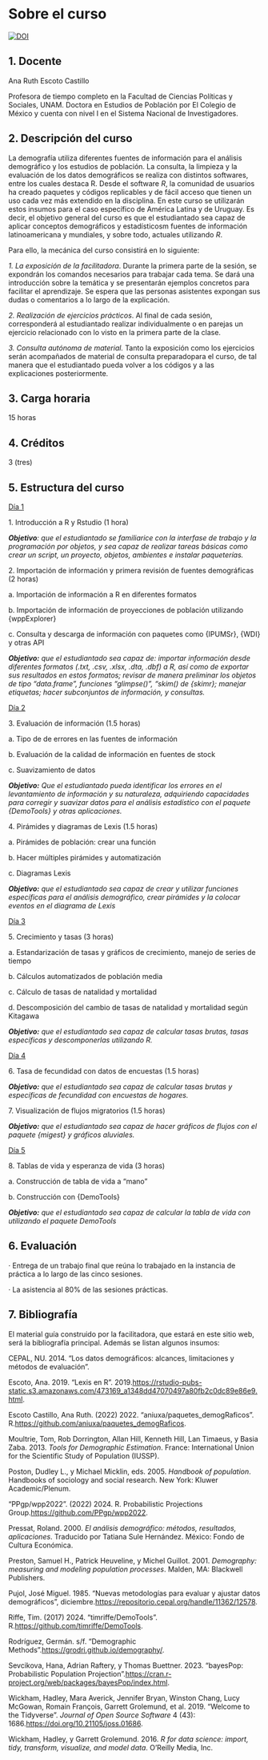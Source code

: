 # Sobre el curso {.unnumbered}

<a href="https://zenodo.org/doi/10.5281/zenodo.13287866"><img src="https://zenodo.org/badge/829657420.svg" alt="DOI"></a>


## 1. Docente

Ana Ruth Escoto Castillo

Profesora de tiempo completo en la Facultad de Ciencias Políticas y Sociales, UNAM. Doctora en Estudios de Población por El Colegio de México y cuenta con nivel I en el Sistema Nacional de Investigadores.

## 2. Descripción del curso

La demografía utiliza diferentes fuentes de información para el análisis demográfico y los estudios de población. La consulta, la limpieza y la evaluación de los datos demográficos se realiza con distintos softwares, entre los cuales destaca R. Desde el software *R*, la comunidad de usuarios ha creado paquetes y códigos replicables y de fácil acceso que tienen un uso cada vez más extendido en la disciplina. En este curso se utilizarán estos insumos para el caso específico de América Latina y de Uruguay. Es decir, el objetivo general del curso es que el estudiantado sea capaz de aplicar conceptos demográficos y estadísticosm fuentes de información latinoamericana y mundiales, y sobre todo, actuales utilizando *R*.

Para ello, la mecánica del curso consistirá en lo siguiente:

*1. La exposición de la facilitadora*. Durante la primera parte de la sesión, se expondrán los comandos necesarios para trabajar cada tema. Se dará una introducción sobre la temática y se presentarán ejemplos concretos para facilitar el aprendizaje. Se espera que las personas asistentes expongan sus dudas o comentarios a lo largo de la explicación.

*2. Realización de ejercicios prácticos*. Al final de cada sesión, corresponderá al estudiantado realizar individualmente o en parejas un ejercicio relacionado con lo visto en la primera parte de la clase.

*3. Consulta autónoma de material.* Tanto la exposición como los ejercicios serán acompañados de material de consulta preparadopara el curso, de tal manera que el estudiantado pueda volver a los códigos y a las explicaciones posteriormente.

## 3. Carga horaria

15 horas

## 4. Créditos

3 (tres)

## 5. Estructura del curso

[Día 1]{.underline}

1\. Introducción a R y Rstudio (1 hora)

***Objetivo**: que el estudiantado se familiarice con la interfase de trabajo y la programación por objetos, y sea capaz de realizar tareas básicas como crear un script, un proyecto, objetos, ambientes e instalar paqueterías.*

2\. Importación de información y primera revisión de fuentes demográficas (2 horas)

a\. Importación de información a R en diferentes formatos

b\. Importación de información de proyecciones de población utilizando {wppExplorer}

c\. Consulta y descarga de información con paquetes como {IPUMSr}, {WDI} y otras API

***Objetivo:** que el estudiantado sea capaz de: importar información desde diferentes formatos (.txt, .csv, .xlsx, .dta, .dbf) a R, así como de exportar sus resultados en estos formatos; revisar de manera preliminar los objetos de tipo “data.frame”, funciones “glimpse()”, “skim() de {skimr}; manejar etiquetas; hacer subconjuntos de información, y consultas.*

[Día 2]{.underline}

3\. Evaluación de información (1.5 horas)

a\. Tipo de de errores en las fuentes de información

b\. Evaluación de la calidad de información en fuentes de stock

c\. Suavizamiento de datos

***Objetivo:** Que el estudiantado pueda identificar los errores en el levantamiento de información y su naturaleza, adquiriendo capacidades para corregir y suavizar datos para el análisis estadístico con el paquete {DemoTools} y otras aplicaciones.*

4\. Pirámides y diagramas de Lexis (1.5 horas)

a\. Pirámides de población: crear una función

b\. Hacer múltiples pirámides y automatización

c\. Diagramas Lexis

***Objetivo:** que el estudiantado sea capaz de crear y utilizar funciones específicas para el análisis demográfico, crear pirámides y la colocar eventos en el diagrama de Lexis*

[Día 3]{.underline}

5\. Crecimiento y tasas (3 horas)

a\. Estandarización de tasas y gráficos de crecimiento, manejo de series de tiempo

b\. Cálculos automatizados de población media

c\. Cálculo de tasas de natalidad y mortalidad

d\. Descomposición del cambio de tasas de natalidad y mortalidad según Kitagawa

***Objetivo:** que el estudiantado sea capaz de calcular tasas brutas, tasas específicas y descomponerlas utilizando R.*

[Día 4]{.underline}

6\. Tasa de fecundidad con datos de encuestas (1.5 horas)

***Objetivo:** que el estudiantado sea capaz de calcular tasas brutas y específicas de fecundidad con encuestas de hogares.*

7\. Visualización de flujos migratorios (1.5 horas)

***Objetivo:** que el estudiantado sea capaz de hacer gráficos de flujos con el paquete {migest} y gráficos aluviales.*

[Día 5]{.underline}

8\. Tablas de vida y esperanza de vida (3 horas)

a\. Construcción de tabla de vida a “mano”

b\. Construcción con {DemoTools}

***Objetivo:** que el estudiantado sea capaz de calcular la tabla de vida con utilizando el paquete DemoTools*

## 6. Evaluación

· Entrega de un trabajo final que reúna lo trabajado en la instancia de práctica a lo largo de las cinco sesiones.

· La asistencia al 80% de las sesiones prácticas.

## 7. Bibliografía

El material guía construido por la facilitadora, que estará en este sitio web, será la bibliografía principal. Además se listan algunos insumos:

CEPAL, NU. 2014. “Los datos demográficos: alcances, limitaciones y métodos de evaluación”.

Escoto, Ana. 2019. “Lexis en R”. 2019.<https://rstudio-pubs-static.s3.amazonaws.com/473169_a1348dd47070497a80fb2c0dc89e86e9.html>.

Escoto Castillo, Ana Ruth. (2022) 2022. “aniuxa/paquetes_demogRaficos”. R.<https://github.com/aniuxa/paquetes_demogRaficos>.

Moultrie, Tom, Rob Dorrington, Allan Hill, Kenneth Hill, Lan Timaeus, y Basia Zaba. 2013. *Tools for Demographic Estimation*. France: International Union for the Scientific Study of Population (IUSSP).

Poston, Dudley L., y Michael Micklin, eds. 2005. *Handbook of population*. Handbooks of sociology and social research. New York: Kluwer Academic/Plenum.

“PPgp/wpp2022”. (2022) 2024. R. Probabilistic Projections Group.<https://github.com/PPgp/wpp2022>.

Pressat, Roland. 2000. *El análisis demográfico: métodos, resultados, aplicaciones*. Traducido por Tatiana Sule Hernández. México: Fondo de Cultura Económica.

Preston, Samuel H., Patrick Heuveline, y Michel Guillot. 2001. *Demography: measuring and modeling population processes*. Malden, MA: Blackwell Publishers.

Pujol, José Miguel. 1985. “Nuevas metodologías para evaluar y ajustar datos demográficos”, diciembre.<https://repositorio.cepal.org/handle/11362/12578>.

Riffe, Tim. (2017) 2024. “timriffe/DemoTools”. R.<https://github.com/timriffe/DemoTools>.

Rodríguez, Germán. s/f. “Demographic Methods”.<https://grodri.github.io/demography/>.

Sevcikova, Hana, Adrian Raftery, y Thomas Buettner. 2023. “bayesPop: Probabilistic Population Projection”.<https://cran.r-project.org/web/packages/bayesPop/index.html>.

Wickham, Hadley, Mara Averick, Jennifer Bryan, Winston Chang, Lucy McGowan, Romain François, Garrett Grolemund, et al. 2019. “Welcome to the Tidyverse”. *Journal of Open Source Software* 4 (43): 1686.<https://doi.org/10.21105/joss.01686>.

Wickham, Hadley, y Garrett Grolemund. 2016. *R for data science: import, tidy, transform, visualize, and model data*. O’Reilly Media, Inc.
